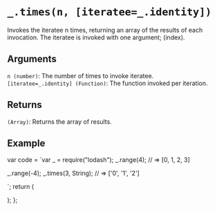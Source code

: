 # `_.times(n, [iteratee=_.identity])`

Invokes the iteratee n times, returning an array of the results of each invocation. The iteratee is invoked with one argument; (index).

## Arguments

`n (number)`: The number of times to invoke iteratee.  
`[iteratee=_.identity] (Function)`: The function invoked per iteration.  


## Returns

`(Array)`: Returns the array of results.

## Example


var code = `var _ = require("lodash");
_.range(4);
// => [0, 1, 2, 3]
 
_.range(-4);
_.times(3, String);
// => ['0', '1', '2']
 
`;
  return (
    <div>
      <Embed source={code} />
    </div>
  );
};

<Demo />
